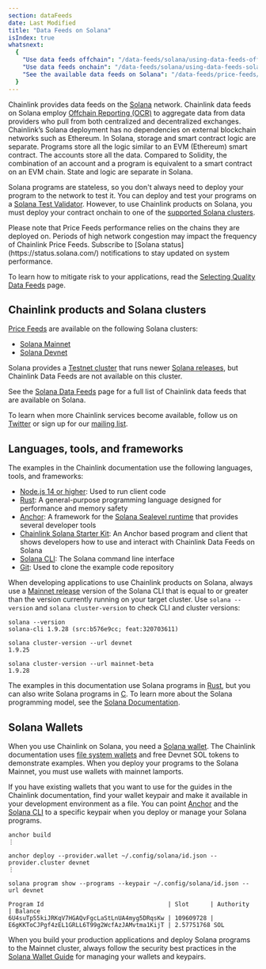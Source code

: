 ```yaml
---
section: dataFeeds
date: Last Modified
title: "Data Feeds on Solana"
isIndex: true
whatsnext:
  {
    "Use data feeds offchain": "/data-feeds/solana/using-data-feeds-off-chain",
    "Use data feeds onchain": "/data-feeds/solana/using-data-feeds-solana",
    "See the available data feeds on Solana": "/data-feeds/price-feeds/addresses?network=solana",
  }
---
```



Chainlink provides data feeds on the [Solana](https://solana.com/) network. Chainlink data feeds on Solana employ [Offchain Reporting (OCR)](/architecture-overview/off-chain-reporting?parent=dataFeeds) to aggregate data from data providers who pull from both centralized and decentralized exchanges. Chainlink’s Solana deployment has no dependencies on external blockchain networks such as Ethereum. In Solana, storage and smart contract logic are separate. Programs store all the logic similar to an EVM (Ethereum) smart contract. The accounts store all the data. Compared to Solidity, the combination of an account and a program is equivalent to a smart contract on an EVM chain. State and logic are separate in Solana.

Solana programs are stateless, so you don't always need to deploy your program to the network to test it. You can deploy and test your programs on a [Solana Test Validator](https://docs.solana.com/developing/test-validator). However, to use Chainlink products on Solana, you must deploy your contract onchain to one of the [supported Solana clusters](#chainlink-products-and-solana-clusters).

<Aside type="note" title="Note">
  Please note that Price Feeds performance relies on the chains they are deployed on. Periods of high network congestion
  may impact the frequency of Chainlink Price Feeds. Subscribe to [Solana status](https://status.solana.com/)
  notifications to stay updated on system performance.
</Aside>

To learn how to mitigate risk to your applications, read the [Selecting Quality Data Feeds](/data-feeds/selecting-data-feeds) page.

## Chainlink products and Solana clusters

[Price Feeds](/data-feeds/price-feeds/addresses?network=solana) are available on the following Solana clusters:

- [Solana Mainnet](https://solscan.io/)
- [Solana Devnet](https://solscan.io/?cluster=devnet)

Solana provides a [Testnet cluster](https://docs.solana.com/clusters#testnet) that runs newer [Solana releases](https://github.com/solana-labs/solana/releases), but Chainlink Data Feeds are not available on this cluster.

See the [Solana Data Feeds](/data-feeds/price-feeds/addresses?network=solana) page for a full list of Chainlink data feeds that are available on Solana.

To learn when more Chainlink services become available, follow us on [Twitter](https://twitter.com/chainlink) or sign up for our [mailing list](/resources/developer-communications?parent=dataFeeds).

## Languages, tools, and frameworks

The examples in the Chainlink documentation use the following languages, tools, and frameworks:

- [Node.js 14 or higher](https://nodejs.org/en/download/): Used to run client code
- [Rust](https://docs.solana.com/developing/on-chain-programs/developing-rust): A general-purpose programming language designed for performance and memory safety
- [Anchor](https://www.anchor-lang.com/): A framework for the [Solana Sealevel runtime](https://github.com/solana-labs/sealevel) that provides several developer tools
- [Chainlink Solana Starter Kit](https://github.com/smartcontractkit/solana-starter-kit): An Anchor based program and client that shows developers how to use and interact with Chainlink Data Feeds on Solana
- [Solana CLI](https://docs.solana.com/cli): The Solana command line interface
- [Git](https://git-scm.com/book/en/v2/Getting-Started-Installing-Git): Used to clone the example code repository

When developing applications to use Chainlink products on Solana, always use a [Mainnet release](https://github.com/solana-labs/solana/releases) version of the Solana CLI that is equal to or greater than the version currently running on your target cluster. Use `solana --version` and `solana cluster-version` to check CLI and cluster versions:

```shell
solana --version
solana-cli 1.9.28 (src:b576e9cc; feat:320703611)

solana cluster-version --url devnet
1.9.25

solana cluster-version --url mainnet-beta
1.9.28
```

The examples in this documentation use Solana programs in [Rust](https://docs.solana.com/developing/on-chain-programs/developing-rust), but you can also write Solana programs in [C](https://docs.solana.com/developing/on-chain-programs/developing-c). To learn more about the Solana programming model, see the [Solana Documentation](https://docs.solana.com/developing/programming-model/overview).

## Solana Wallets

When you use Chainlink on Solana, you need a [Solana wallet](https://docs.solana.com/wallet-guide/). The Chainlink documentation uses [file system wallets](https://docs.solana.com/wallet-guide/file-system-wallet) and free Devnet SOL tokens to demonstrate examples. When you deploy your programs to the Solana Mainnet, you must use wallets with mainnet lamports.

If you have existing wallets that you want to use for the guides in the Chainlink documentation, find your wallet keypair and make it available in your development environment as a file. You can point [Anchor](https://www.anchor-lang.com) and the [Solana CLI](https://docs.solana.com/cli) to a specific keypair when you deploy or manage your Solana programs.

```shell
anchor build
⋮

anchor deploy --provider.wallet ~/.config/solana/id.json --provider.cluster devnet
⋮

solana program show --programs --keypair ~/.config/solana/id.json --url devnet

Program Id                                   | Slot      | Authority                                    | Balance
6U4suTp55kiJRKqV7HGAQvFgcLaStLnUA4myg5DRqsKw | 109609728 | E6gKKToCJPgf4zEL1GRLL6T99g2WcfAzJAMvtma1KijT | 2.57751768 SOL
```

When you build your production applications and deploy Solana programs to the Mainnet cluster, always follow the security best practices in the [Solana Wallet Guide](https://docs.solana.com/wallet-guide) for managing your wallets and keypairs.
